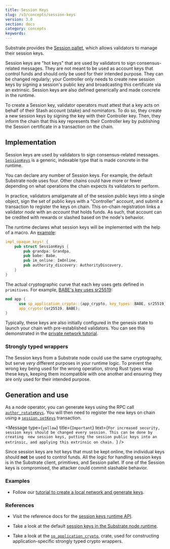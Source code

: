```yaml
---
title: Session Keys
slug: /v3/concepts/session-keys
version: 3.0
section: docs
category: concepts
keywords:
---
```


Substrate provides the [Session pallet](/rustdocs/latest/pallet_session/index.html),
which allows validators to manage their session keys.

Session keys are "hot keys" that are used by validators to sign consensus-related messages. They are
not meant to be used as account keys that control funds and should only be used for their intended
purpose. They can be changed regularly; your Controller only needs to create new session keys by
signing a session's public key and broadcasting this certificate via an extrinsic. Session keys are also
defined generically and made concrete in the runtime.

To create a Session key, validator operators must attest that a key acts on behalf of their Stash
account (stake) and nominators. To do so, they create a new session keys by signing the key with their
Controller key. Then, they inform the chain that this key represents their Controller key by
publishing the Session certificate in a transaction on the chain.

## Implementation

Session keys are used by validators to sign consensus-related messages. [`SessionKeys`](/rustdocs/latest/sp_session/trait.SessionKeys.html)
is a generic, indexable type that is made concrete in the runtime.

You can declare any number of Session keys. For example, the default Substrate node uses four. Other
chains could have more or fewer depending on what operations the chain expects its validators to
perform.

In practice, validators amalgamate all of the session public keys into a single object, sign the set
of public keys with a "Controller" account, and submit a transaction to register the keys on chain.
This on-chain registration links a validator _node_ with an _account_ that holds funds. As such,
that account can be credited with rewards or slashed based on the node's behavior.

The runtime declares what session keys will be implemented with the help of a macro. An
[example](/rustdocs/latest/src/node_runtime/lib.rs.html#435-442):

```rust
impl_opaque_keys! {
    pub struct SessionKeys {
        pub grandpa: Grandpa,
        pub babe: Babe,
        pub im_online: ImOnline,
        pub authority_discovery: AuthorityDiscovery,
    }
}
```

The actual cryptographic curve that each key uses gets defined in `primitives`. For example,
[BABE's key uses sr25519](/rustdocs/latest/src/sp_consensus_babe/lib.rs.html#44-47):

```rust
mod app {
	  use sp_application_crypto::{app_crypto, key_types::BABE, sr25519};
	  app_crypto!(sr25519, BABE);
}
```

Typically, these keys are also initially configured in the genesis state to launch your
chain with pre-established validators. You can see this demonstrated in the
[private network tutorial](/tutorials/v3/private-network/).

### Strongly typed wrappers

The Session keys from a Substrate node could use the same cryptography, but serve _very_ different purposes
in your runtime logic. To prevent the wrong key being used for the wrong operation, strong
Rust types wrap these keys, keeping them incompatible with one another and ensuring they are only
used for their intended purpose.

## Generation and use

As a node operator, you can generate keys using the RPC call
[`author_rotateKeys`](/rustdocs/latest/sc_rpc/author/trait.AuthorApi.html#tymethod.rotate_keys).
You will then need to register the new keys on chain using a [`session.setKeys`](/rustdocs/latest/pallet_session/struct.Module.html#method.set_keys) transaction.

<Message
  type={`yellow`}
  title={`Important`}
  text={`For increased security, session keys should be changed every session. This can be done by creating 
  new session keys, putting the session public keys into an extrinsic, and applying this extrinsic on chain.
  `}
/>

Since session keys are hot keys that must be kept online, the individual keys should **not** be used to
control funds. All the logic for handling session keys is in the Substrate client, primitives, and
Session pallet. If one of the Session keys is compromised, the attacker could commit slashable
behavior.

### Examples

- Follow our
  [tutorial to create a local network and generate keys](/tutorials/v3/private-network).

### References

- Visit the reference docs for the
  [session keys runtime API](/rustdocs/latest/sp_session/trait.SessionKeys.html).

- Take a look at the default
  [session keys in the Substrate node runtime](/rustdocs/latest/node_runtime/struct.SessionKeys.html).

- Take a look at the
  [`sp_application_crypto`](/rustdocs/latest/sp_application_crypto/index.html),
  crate, used for constructing application-specific strongly typed crypto wrappers.
